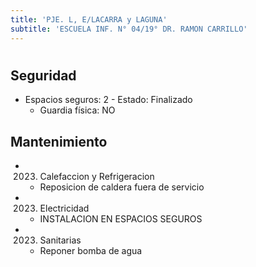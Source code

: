 ```yaml
---
title: 'PJE. L, E/LACARRA y LAGUNA'
subtitle: 'ESCUELA INF. N° 04/19° DR. RAMON CARRILLO'
---
```


#


## Seguridad

*  Espacios seguros: 2 - Estado: Finalizado 
    + Guardia física: NO





## Mantenimiento

*  (2023) Calefaccion y Refrigeracion 
    + Reposicion de caldera fuera de servicio

*  (2023) Electricidad 
    + INSTALACION EN ESPACIOS SEGUROS

*  (2023) Sanitarias 
    + Reponer bomba de agua



